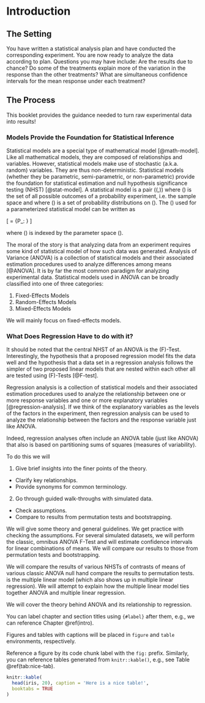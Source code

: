 # Introduction {#intro}

## The Setting  
You have written a statistical analysis plan and have conducted the corresponding experiment.  You are now ready to analyze the data according to plan.  Questions you may have include: Are the results due to chance?  Do some of the treatments explain more of the variation in the response than the other treatments?  What are simultaneous confidence intervals for the mean response under each treatment?

## The Process  
This booklet provides the guidance needed to turn raw experimental data into results!

### Models Provide the Foundation for Statistical Inference  
Statistical models are a special type of mathematical model [@math-model].  Like all mathematical models, they are composed of relationships and variables.  However, statistical models make use of stochastic (a.k.a. random) variables.  They are thus non-deterministic.  Statistical models (whether they be parametric, semi-parametric, or non-parametric) provide the foundation for statistical estimation and null hypothesis significance testing (NHST) [@stat-model].  A statistical model is a pair \(\left(\mathcal{S},\mathcal{P}\right)\) where \(\mathcal{S}\) is the set of all possible outcomes of a probability experiment, i.e. the sample space and where \(\mathcal{P}\) is a set of probability distributions on \(\mathcal{S}\).  The \(\mathcal{P}\) used for a parameterized statistical model can be written as

\[
\mathcal{P} = \{P_\theta : \theta \in \Theta\}
\]

where \(\mathcal{P}\) is indexed by the parameter space \(\Theta\).

The moral of the story is that analyzing data from an experiment requires some kind of statistical model of how such data was generated.  Analysis of Variance (ANOVA) is a collection of statistical models and their associated estimation procedures used to analyze differences among means [@ANOVA].  It is by far the most common paradigm for analyzing experimental data.  Statistical models used in ANOVA can be broadly classified into one of three categories:    

1. Fixed-Effects Models  
2. Random-Effects Models  
3. Mixed-Effects Models  

We will mainly focus on fixed-effects models.  

### What Does Regression Have to do with it?  
It should be noted that the central NHST of an ANOVA is the \(F\)-Test.  Interestingly, the hypothesis that a proposed regression model fits the data well and the hypothesis that a data set in a regression analysis follows the simpler of two proposed linear models that are nested within each other all are tested using \(F\)-Tests [@F-test].  

Regression analysis is a collection of statistical models and their associated estimation procedures used to analyze the relationship between one or more response variables and one or more explanatory variables [@regression-analysis].  If we think of the explanatory variables as the levels of the factors in the experiment, then regression analysis can be used to analyze the relationship between the factors and the response variable just like ANOVA.

Indeed, regression analyses often include an ANOVA table (just like ANOVA) that also is based on partitioning sums of squares (measures of variability).


To do this we will 

1. Give brief insights into the finer points of the theory.  
  + Clarify key relationships.  
  + Provide synonyms for common terminology. 
2. Go through guided walk-throughs with simulated data.  
  + Check assumptions.
  + Compare to results from permutation tests and bootstrapping.


We will give some theory and general guidelines. 
We get practice with checking the assumptions.
For several simulated datasets, we will perform the classic, omnibus ANOVA F-Test and will estimate confidence intervals for linear combinations of means.  We will compare our results to those from permutation tests and bootstrapping.


We will compare the results of various NHSTs of contrasts of means of various classic ANOVA null hand compare the results to permutation tests.  
is the multiple linear model (which also shows up in multiple linear regression).  We will attempt to explain how the multiple linear model ties together ANOVA and multiple linear regression.  


We will cover the theory behind ANOVA and its relationship to regression.  




You can label chapter and section titles using `{#label}` after them, e.g., we can reference Chapter \@ref(intro). 

Figures and tables with captions will be placed in `figure` and `table` environments, respectively.


Reference a figure by its code chunk label with the `fig:` prefix. Similarly, you can reference tables generated from `knitr::kable()`, e.g., see Table \@ref(tab:nice-tab).

```r
knitr::kable(
  head(iris, 20), caption = 'Here is a nice table!',
  booktabs = TRUE
)
```

